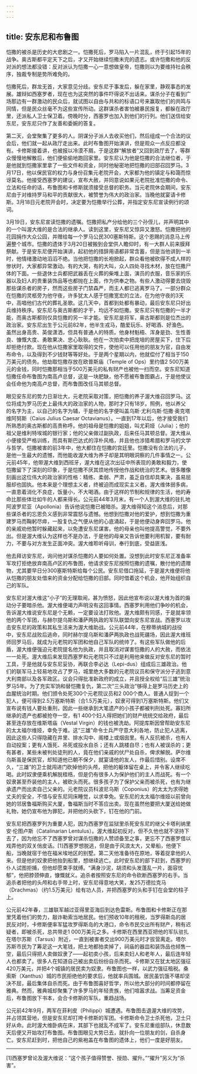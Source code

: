 ```yaml
---
---
---
```

title: 安东尼和布鲁图
---




恺撒的被杀是历史的大悲剧之一。恺撒死后，罗马陷入一片混乱，终于引起15年的战争。奥古斯都平定天下之后，才又开始继续恺撒未完的遗志。或许恺撒和他的反对派的想法都没错：反对派认为恺撒一心一意想做皇帝，恺撒则以为要维持社会秩序，独裁专制是势所难免的。

恺撒死后，群龙无首，大家意见分歧。安东尼于事发后，躲在家里，静观事态的发展。雄辩如西塞罗者，现在也为这突然的事件吓得说不出话来。谋杀分子在看到广场那边有一群激动的民众后，就试图以自由与共和的标语口号来赢取他们的共鸣与同情，但是民众丝毫不为这些宣传所动。这群谋杀者害怕被暴民报复，都躲在政厅里，还派私人卫士保卫着。傍晚时分，西塞罗也加入到他们的行列。他们送信给安东尼，安东尼只作了友善和委婉的答复。

第二天，会堂聚集了更多的人。阴谋分子派人去收买他们，然后组成一个合法的议会后，他们就一起从政厅走出来。此时布鲁图开始演讲，但是观众一点反应都没有。卡修斯接着讲，也被报以冷漠不屑。于是这群“解放者”又回到政厅去了，等群众慢慢地解散后，他们便偷偷地跑回家里。安东尼认为他是恺撒的合法继位者，于是他就到恺撒家里拿了一些文件和资金，同时他秘密地把恺撒的旧部召回罗马。3月17日，他以保民官的权力与身份召集元老院开会，大家都为他的镇定与和蔼而惊讶莫名。他接受西塞罗的建议，宣布大赦，并同意说如果元老院批准恺撒的命令、立法和任命的话，布鲁图和卡修斯就须接受总督的职务。当元老院休会期间，安东尼由于对维持罗马和平的贡献很大，被赞誉为伟大的政治家。当晚他就宴请卡修斯。3月18日元老院开会时，决定要为恺撒举行公葬，并指定安东尼宣读例行的颂词。

3月19日，安东尼宣读恺撒的遗嘱。恺撒把私产分给他的三个孙侄儿，并声明其中的一个叫渥大维的是合法的继承人。读到这里，安东尼又惊异又激怒。恺撒把他的花园捐作大众公园，并赠给每一个罗马公民300塞斯特斯。这个恩赐的消息马上传遍整个城市。恺撒的遗体于3月20日被搬到会堂供人瞻仰时，有一大群人前来膜拜祭献。于是安东尼便开始演讲，起初他的措辞用语都非常含蓄，但是当他讲到一半时，他情绪激动地滔滔不绝。当他把恺撒的长袍掀起，群众看他被砍得不成人样的惨状时，大家都异常激动。有的大哭，有的大叫，众人四处寻找木材，放在恺撒尸体的下面。一些退休士兵都把武器丢在火葬的柴堆上面，演员的衣服，音乐家的乐器以及妇人的贵重装饰品等也都抛在上面，作为供奉之物。有些人激动得要去烧毁那些谋杀者的房子，然而这些房子门禁森严，而主人都已逃离罗马了。一部分群众在恺撒的灵柩旁为他守夜，许多犹太人感于恺撒宽宏的立法，在为他守夜的3天中，高唱他们古代的葬礼圣歌。这几天中，首都到处都有暴动，最后安东尼只好出兵维持秩序。安东尼与奥古斯都的才干，均远不如恺撒。安东尼只有恺撒的一半才能，而奥古斯都则仅具恺撒的另一半才能。安东尼是将军，奥古斯都则是位杰出的政治家。安东尼出生于公元前82年，他半生戎马，酷爱玩乐、好喝酒、好渔色。虽然出身高贵、英俊潇洒，但具有普通人的特质。他身材魁梧、浑身是劲、生性善良、慷慨大度、勇敢果决、忠心耿耿。他在一次拍卖中把庞培的房屋买下，住下后却拒绝付款。现在他从恺撒家里取得的文件，使他可以任用他的朋友为官，自由发布命令，以及得到不少钱财等等好处。于是两个星期以内，他就偿付了相当于150万美元的债务。他劫取恺撒存放在欧普斯庙（Temple of Ops）里约值2 500万美元的金钱，同时恺撒那相当于500万美元的私有财产也被他一扫而空。安东尼知道恺撒任命布鲁图为南高卢总督，这是一块肥缺，他不愿被布鲁图霸占，于是他使议会任命他为南高卢总督，而布鲁图改任马其顿总督。

眼见安东尼的势力日渐壮大，元老院采取对策，把恺撒的养子渥大维召回罗马。这位将成为罗马历史上最伟大的政治家的人物，那时才只有18岁。照例，他以养父的名字为主，以自己的名字为辅，于是他的名字便叫盖乌斯·尤利乌斯·恺撒·奥克塔维阿努斯（Caius Julius Caesar Octavianus）。一直到17年以后，他才接受我们所熟悉的奥古斯都的高贵称呼。他的祖母是恺撒的姐姐，叫尤莉娅（Julia）；他的祖父是维利特埃城的银行家；他的父亲做过副执政，后来任马其顿总督。渥大维从小便接受严格训练，而具有斯巴达式的淳朴风格，并且他也涉猎希腊和罗马的文学与哲学。恺撒被害的前3年中，他大都住在恺撒的宫廷里。恺撒没有合法的儿子，是他一生最大的遗憾，而他能收渥大维为养子却是其明眼洞察的几件事情之一。公元前45年，他带渥大维到西班牙，渥大维在这次出征中所表现的勇敢和毅力，使恺撒留下了深刻的印象，于是恺撒不厌其烦地传授他作战和统治的艺术。很多雕像刻画出这位伟大的政治家的性格：精练、柔弱、严肃，虽乏自信却具果决，虽易屈服却也固执。他本来是个理想主义者，终被迫而成现实主义者。渥大维体弱多病，一直患着消化不良症，饭量小，不大喝酒。由于这样的节制和规律的生活，他的寿命比那些体壮如牛的人都来得长。公元前44年3月末，有一个人到渥大维的驻扎地阿波罗尼亚（Apollonia）告诉他说恺撒已被暗杀。渥大维得知这个消息后，对那些谋杀者的忘恩负义感到非常震怒与遗憾。他想到恺撒对他的爱护，想到恺撒为重建罗马而鞠躬尽瘁，一股复仇之气便从他的心底涌起，于是他便动身奔回罗马。他的亲戚劝他暂时躲藏起来，以免遭安东尼谋害。他的母亲也叫他提高警觉，不要外出。但是渥大维认为这样也不是办法，于是他的母亲又告诉他要利用机智，要有耐力，不要与对方发生正面冲突。渥大维聆听母训，奉行到底，受益匪浅。

他去拜访安东尼，询问他对谋杀恺撒的人要如何处置。没想到此时安东尼正准备率军攻打拒绝放弃南高卢区的布鲁图，他请求安东尼按照恺撒的遗嘱，散付他的遗赠物，尤其要早日分300塞斯特斯给每个公民。安东尼借口拖延，于是渥大维便将他从恺撒的朋友处借来的资金分配给恺撒的旧部。同时借着这个机会，他开始组织自己的军队。

安东尼对渥大维这“小子”的无理取闹，甚为愤怒，因此他宣布说以渥大维为首的煽动分子要暗杀他。渥大维便竭力声明没有这回事情。西塞罗利用他们争吵的机会，告诉渥大维说安东尼是个无赖，一定要设法打败他。渥大维颇有同感，于是就率领他的两个军团，与赫尔提乌斯和潘萨两执政的军队联盟向安东尼宣战。西塞罗以攻击安东尼的政策和其私生活来为渥大维助战。公元前44年，在穆蒂纳城的战役中，安东尼战败后逃命，同时赫尔提乌斯和潘萨两执政也战死疆场，因此渥大维班师回罗马后，就成为元老院的军团和他自己军队的统帅了。有这些军队做他的后盾，渥大维便强迫元老院提名他为执政，并且取消对谋害恺撒的人的大赦，而依法一一处死。渥大维后来发现西塞罗和元老院只不过是利用他来做反对安东尼的暂时工具，于是他就与安东尼妥协，再联合李必达（Lepi-dus）组成后三雄政治。他们的联军马上轻易地攻占了罗马，城里绝大多数的元老院议员和保守派分子逃到意大利南部以及各军政区。议会只得批准新政府的成立，并且授全权给“后三雄”统治罗马5年。为了充实军饷和替恺撒复仇，第二次“三头政治”够得上是罗马历史上的血腥统治时期。他们颁令处死300个元老院议员和2 000个商人。普通人捉到一个犯人，便可得到2.5万塞斯特斯（合1.5万美元），奴隶可得到1万塞斯特斯。他们又宣布说有钱人要处重刑，因此一些继承到大笔遗产的小孩子都被判刑处死。寡妇所继承的遗产也都被抢夺一空，有1 400个妇人得把她们的财产统统交给政府，最后甚至连存放在维斯塔庙（Vestal Virgin）的钱也被洗劫。阿提库斯因曾帮助安东尼的太太福尔维娅，幸免于难。这“三雄”命令士兵严守意大利各地，防止犯人逃离，因此这些人只得隐藏在井里、排水沟中、阁楼上或烟囱里。有人反抗被杀，也有人自动投案；更有人饿死、吊死或投水自杀；还有人跳楼自尽；也有人被误杀的；更有甚者，某些未被判处徒刑的人，竟在他们亲戚的伏尸处自杀，俾求解脱。萨尔维乌斯虽是保民官，却知道他已朝不保夕，就宴请他的友人，作最后惜别。设席不久，“三雄”的卫士就闯进门砍掉他的头颅，把他的躯体留在桌上，并令客人继续吃喝。此时奴隶便乘机解脱桎梏，但是仍有很多人为保护他们的主人而战死。有一个奴隶甚至乔装他的主人，被砍头而死。很多孩子为了保护父亲而被杀死，也有为继承遗产而出卖自己父亲的。元老院议员科波尼乌斯（Coponius）的太太为求得她丈夫的安全，不惜与安东尼同床睡觉，以求幸免。安东尼的太太福尔维娅以前曾向她的邻居鲁福斯购买大厦，鲁福斯当时不答应出卖。现在虽然他要把大厦送给她做礼物，她仍宣布他为罪犯，并把他的头砍下，钉在他的门前。

安东尼把西塞罗列为重要人犯，因为西塞罗在监狱里杀死安东尼的继父卡塔利纳里安·伦图卢斯（Catalinarian Lentulus）。渥大维起初反对，但不久他也就不坚持下去了，因为他忘不了西塞罗曾对谋杀恺撒的人赞颂备至之事，更忘不了西塞罗借以戏弄他的双关俏皮话。[1]西塞罗想脱逃，但是由于风浪太大，又晕船，他便下船，当晚就宿于他在福米埃地区的别墅。第二天他准备待在原地，等着捉拿他的人来。但是他的奴隶把他抬到船里，想继续逃亡。此时安东尼的部下赶到，西塞罗的仆人试图拒捕，但他却愿束手就缚。“满身沙泥，胡须和头发蓬乱一片，面容忧郁”，他把脖颈伸直，慷慨就义。追杀者按照安东尼的命令砍断西塞罗的右手。当追杀者把他的头颅和右手带上时，安东尼得意地大笑，发25万德拉克马（Drachmas）（约1.5万美元）给有功人员，并把西塞罗的头和手钉在会堂的柱子上。

公元前42年春，三雄联军越过亚得里亚海后到达色雷斯。布鲁图和卡修斯正在那里凭着他们的势力，敲诈勒索当地居民。他们预收10年的租税，当罗得斯岛的居民反对时，卡修斯便率军猛攻罗得斯岛的大港口，命令市民交出所有财产，稍有迟疑者，即被杀死，总共带走1 000万美元之多。卡修斯在西里西亚把他的军队驻扎在塔尔苏斯（Tarsus）附近，一直到被害者交出900万美元时才拔营离走。塔尔苏斯市民为了筹足这一大笔钱，把土地都拍卖掉了，祠庙的器皿和装饰品也倾售一空，最后只得把人卖做奴隶了——起初卖小孩，后来卖妇人和老年人，最后连年轻人也都卖了。很多人在知道自己被出卖后纷纷自杀而死。卡修斯又在犹太地区强征420万美元，并把4个城镇的居民卖为奴隶。布鲁图也一样，以武力强征租税。桑索斯（Xanthus）城的市民拒绝他的要求后，他就率兵围城。居民虽饥饿不堪却坚决不屈，最后集体自杀而死。由于布鲁图喜好哲学，所以他大部分的时间都停留在雅典。然而，雅典城却聚集了许多罗马的年轻贵族，他们喧嚣求战。当筹足资金后，布鲁图放下书本，会合卡修斯的军队，重趋战场。

公元前42年9月，两军在菲利皮（Philippi）城遭遇。布鲁图击退渥大维的攻势，并占领其营地，但是安东尼却打垮卡修斯的军团。卡修斯命令卫士杀死他，卫士只好从命。此时渥大维卧病在床，其部下也就乱不成军了。安东尼重组部队，休息数天后便又开始攻打布鲁图。布鲁图眼见大势已去，就扑向一位朋友的剑，自杀身亡。安东尼赶到时，把他自己的紫袍盖在布鲁图的遗体上，他们一度是好朋友。



* * *



[1]西塞罗曾论及渥大维说：“这个孩子值得赞誉、授勋、擢升。”“擢升”另义为“杀害”。